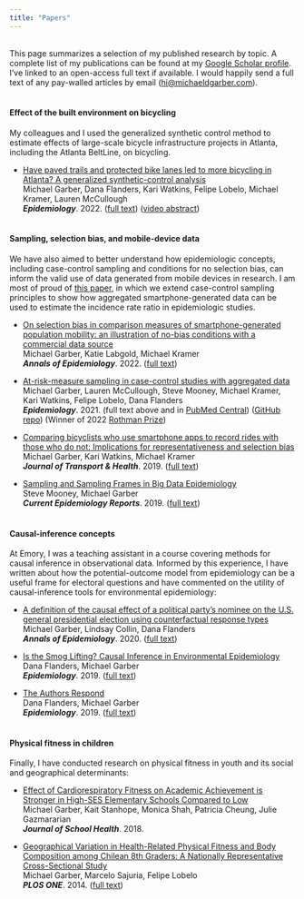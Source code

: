 ```yaml
---
title: "Papers"
---
```


<br> This page summarizes a selection of my published research by topic. A complete list of my publications can be found at my [Google Scholar profile](https://scholar.google.com/citations?hl=en&user=r-MsgFsAAAAJ&view_op=list_works&sortby=pubdate). I've linked to an open-access full text if available. I would happily send a full text of any pay-walled articles by email ([hi\@michaeldgarber.com](mailto:hi@michaeldgarber.com){.email}). <br> <br>

#### Effect of the built environment on bicycling

My colleagues and I used the generalized synthetic control method to estimate effects of large-scale bicycle infrastructure projects in Atlanta, including the Atlanta BeltLine, on bicycling.

-   [Have paved trails and protected bike lanes led to more bicycling in Atlanta? A generalized synthetic-control analysis](https://journals.lww.com/epidem/Abstract/9900/Have_paved_trails_and_protected_bike_lanes_led_to.15.aspx)<br>Michael Garber, Dana Flanders, Kari Watkins, Felipe Lobelo, Michael Kramer, Lauren McCullough<br> ***Epidemiology***. 2022. ([full text](https://www.ncbi.nlm.nih.gov/pmc/articles/PMC9211442/)) ([video abstract](https://www.youtube.com/watch?v=GJ7QzcFeCnk))<br> <br>

#### Sampling, selection bias, and mobile-device data

We have also aimed to better understand how epidemiologic concepts, including case-control sampling and conditions for no selection bias, can inform the valid use of data generated from mobile devices in research. I am most of proud of [this paper](https://journals.lww.com/epidem/Fulltext/2021/01000/At_risk_measure_Sampling_in_Case_Control_Studies.14.aspx), in which we extend case-control sampling principles to show how aggregated smartphone-generated data can be used to estimate the incidence rate ratio in epidemiologic studies.

-   [On selection bias in comparison measures of smartphone-generated population mobility: an illustration of no-bias conditions with a commercial data source](https://www.sciencedirect.com/science/article/abs/pii/S1047279722000370)<br>Michael Garber, Katie Labgold, Michael Kramer<br> ***Annals of Epidemiology***. 2022. ([full text](https://www.ncbi.nlm.nih.gov/pmc/articles/PMC9202634/))

-   [At-risk-measure sampling in case-control studies with aggregated data](https://journals.lww.com/epidem/Fulltext/2021/01000/At_risk_measure_Sampling_in_Case_Control_Studies.14.aspx)<br> Michael Garber, Lauren McCullough, Steve Mooney, Michael Kramer, Kari Watkins, Felipe Lobelo, Dana Flanders<br> ***Epidemiology***. 2021. (full text above and in [PubMed Central](https://www.ncbi.nlm.nih.gov/pmc/articles/PMC7707160/)) ([GitHub repo](https://github.com/michaeldgarber/at-risk-measure-sampling)) (Winner of 2022 [Rothman Prize](https://journals.lww.com/epidem/Fulltext/2022/07000/Michael_D__Garber,_Winner_of_the_2022_Rothman.1.aspx))

-   [Comparing bicyclists who use smartphone apps to record rides with those who do not: Implications for representativeness and selection bias](https://www.sciencedirect.com/science/article/pii/S2214140518305590)<br>Michael Garber, Kari Watkins, Michael Kramer<br> ***Journal of Transport & Health***. 2019. ([full text](https://www.ncbi.nlm.nih.gov/pmc/articles/PMC6959852/))

-   [Sampling and Sampling Frames in Big Data Epidemiology](https://www.ncbi.nlm.nih.gov/pmc/articles/PMC6662929/)<br> Steve Mooney, Michael Garber<br> ***Current Epidemiology Reports***. 2019. ([full text](https://www.ncbi.nlm.nih.gov/pmc/articles/PMC6662929/)) <br> <br>

#### Causal-inference concepts

At Emory, I was a teaching assistant in a course covering methods for causal inference in observational data. Informed by this experience, I have written about how the potential-outcome model from epidemiology can be a useful frame for electoral questions and have commented on the utility of causal-inference tools for environmental epidemiology:

-   [A definition of the causal effect of a political party's nominee on the U.S. general presidential election using counterfactual response types](https://www.sciencedirect.com/science/article/pii/S1047279720301733?via%3Dihub)<br> Michael Garber, Lindsay Collin, Dana Flanders <br> ***Annals of Epidemiology***. 2020. ([full text](https://www.ncbi.nlm.nih.gov/pmc/articles/PMC7412752/))

-   [Is the Smog Lifting? Causal Inference in Environmental Epidemiology](https://journals.lww.com/epidem/Fulltext/2019/05000/Is_the_Smog_Lifting___Causal_Inference_in.2.aspx)<br> Dana Flanders, Michael Garber<br> ***Epidemiology***. 2019. ([full text](https://www.ncbi.nlm.nih.gov/pmc/articles/PMC6456370/))

-   [The Authors Respond](https://journals.lww.com/epidem/Fulltext/2019/11000/The_Authors_Respond.26.aspx)<br>Dana Flanders, Michael Garber<br> ***Epidemiology***. 2019. ([full text](https://www.ncbi.nlm.nih.gov/pmc/articles/PMC6936609/)) <br> <br>

#### Physical fitness in children

Finally, I have conducted research on physical fitness in youth and its social and geographical determinants:

-   [Effect of Cardiorespiratory Fitness on Academic Achievement is Stronger in High-SES Elementary Schools Compared to Low](https://onlinelibrary.wiley.com/doi/10.1111/josh.12678)<br> Michael Garber, Kait Stanhope, Monica Shah, Patricia Cheung, Julie Gazmararian<br> ***Journal of School Health***. 2018.

-   [Geographical Variation in Health-Related Physical Fitness and Body Composition among Chilean 8th Graders: A Nationally Representative Cross-Sectional Study](https://journals.plos.org/plosone/article?id=10.1371/journal.pone.0108053)<br> Michael Garber, Marcelo Sajuria, Felipe Lobelo<br> ***PLOS ONE***. 2014. ([full text](https://www.ncbi.nlm.nih.gov/pmc/articles/PMC4177890/)) <br> <br>
